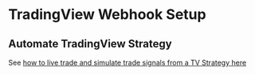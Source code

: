 
# TradingView Webhook Setup


## Automate TradingView Strategy

See [how to live trade and simulate trade signals from a TV Strategy here](/docs/category/tradingview-strategy)
